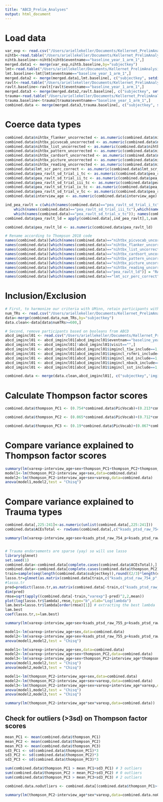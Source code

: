 ```yaml
---
title: "ABCD_Prelim_Analyses"
output: html_document
---
```


# Load data
```r
var_exp <- read.csv("/Users/ariellekeller/Documents/Kellernet_PrelimAnalysis/variance_exp_by_subj.csv")
nihtb<-read.table("/Users/ariellekeller/Documents/Kellernet_PrelimAnalysis/NihTB/abcd_tbss01.txt",header=TRUE)
nihtb.baseline<-nihtb[nihtb$eventname=="baseline_year_1_arm_1",]
merged.data1 <- merge(var_exp,nihtb.baseline,by="subjectkey")
lmt<-read.table("/Users/ariellekeller/Documents/Kellernet_PrelimAnalysis/Thomp/lmtp201.txt",header=TRUE)
lmt.baseline<-lmt[lmt$eventname=="baseline_year_1_arm_1",]
merged.data2 <- merge(merged.data1,lmt.baseline[, c("subjectkey", setdiff(colnames(lmt.baseline),colnames(merged.data1)))],by="subjectkey")
ravlt<-read.table("/Users/ariellekeller/Documents/Kellernet_PrelimAnalysis/Thomp/abcd_ps01.txt",header=TRUE)
ravlt.baseline<-ravlt[ravlt$eventname=="baseline_year_1_arm_1",]
merged.data3 <- merge(merged.data2,ravlt.baseline[, c("subjectkey", setdiff(colnames(ravlt.baseline),colnames(merged.data2)))],by="subjectkey")
trauma<-read.table("/Users/ariellekeller/Documents/Kellernet_PrelimAnalysis/Strife/abcd_ptsd01.txt",header=TRUE)
trauma.baseline<-trauma[trauma$eventname=="baseline_year_1_arm_1",]
combined.data <- merge(merged.data3,trauma.baseline[, c("subjectkey", setdiff(colnames(trauma.baseline),colnames(merged.data3)))],by="subjectkey")
```


# Coerce data types
```r
combined.data$nihtbx_flanker_uncorrected <- as.numeric(combined.data$nihtbx_flanker_uncorrected)
combined.data$nihtbx_picvocab_uncorrected <- as.numeric(combined.data$nihtbx_picvocab_uncorrected)
combined.data$nihtbx_list_uncorrected <- as.numeric(combined.data$nihtbx_list_uncorrected)
combined.data$nihtbx_pattern_uncorrected <- as.numeric(combined.data$nihtbx_pattern_uncorrected)
combined.data$nihtbx_cardsort_uncorrected <- as.numeric(combined.data$nihtbx_cardsort_uncorrected)
combined.data$nihtbx_picture_uncorrected <- as.numeric(combined.data$nihtbx_picture_uncorrected)
combined.data$nihtbx_reading_uncorrected <- as.numeric(combined.data$nihtbx_reading_uncorrected)
combined.data$lmt_scr_perc_correct <- as.numeric(combined.data$lmt_scr_perc_correct)
combined.data$pea_ravlt_sd_trial_i_tc <- as.numeric(combined.data$pea_ravlt_sd_trial_i_tc)
combined.data$pea_ravlt_sd_trial_ii_tc <- as.numeric(combined.data$pea_ravlt_sd_trial_ii_tc)
combined.data$pea_ravlt_sd_trial_iii_tc <- as.numeric(combined.data$pea_ravlt_sd_trial_iii_tc)
combined.data$pea_ravlt_sd_trial_iv_tc <- as.numeric(combined.data$pea_ravlt_sd_trial_iv_tc)
combined.data$pea_ravlt_sd_trial_v_tc <- as.numeric(combined.data$pea_ravlt_sd_trial_v_tc)
combined.data$interview_age <- as.numeric(combined.data$interview_age)

ind_pea_ravlt = c(which(names(combined.data)=="pea_ravlt_sd_trial_i_tc"),which(names(combined.data)=="pea_ravlt_sd_trial_ii_tc"),
	which(names(combined.data)=="pea_ravlt_sd_trial_iii_tc"),which(names(combined.data)=="pea_ravlt_sd_trial_iv_tc"),
	which(names(combined.data)=="pea_ravlt_sd_trial_v_tc")); names(combined.data)[ind_pea_ravlt]; summary(combined.data[,ind_pea_ravlt])
combined.data$pea_ravlt_ld = apply(combined.data[,ind_pea_ravlt],1,sum)

combined.data$pea_ravlt_ld <- as.numeric(combined.data$pea_ravlt_ld)

# Rename according to Thompson 2018 code
names(combined.data)[which(names(combined.data)=="nihtbx_picvocab_uncorrected")] = "PicVocab"
names(combined.data)[which(names(combined.data)=="nihtbx_flanker_uncorrected")] = "Flanker"
names(combined.data)[which(names(combined.data)=="nihtbx_list_uncorrected")] = "List"
names(combined.data)[which(names(combined.data)=="nihtbx_cardsort_uncorrected")] = "CardSort"
names(combined.data)[which(names(combined.data)=="nihtbx_pattern_uncorrected")] = "Pattern"
names(combined.data)[which(names(combined.data)=="nihtbx_picture_uncorrected")] = "Picture"
names(combined.data)[which(names(combined.data)=="nihtbx_reading_uncorrected")] = "Reading"
names(combined.data)[which(names(combined.data)=="pea_ravlt_ld")] = "RAVLT"
names(combined.data)[which(names(combined.data)=="lmt_scr_perc_correct")] = "LMT"
```


# Inclusion/Exclusion
```r
# First, to harmonize our criteria with UMinn, retain participants with at least 8min of clean data instead of 12min. TR = 0.8s so 8min = 480s = 600TRs
num_TRs <- read.csv("/Users/ariellekeller/Documents/Kellernet_PrelimAnalysis/num_TRs_by_subj_redo.csv")
data<-merge(combined.data,num_TRs,by="subjectkey")
data.clean<-data[data$numTRs>=600,]

# Second, remove participants based on booleans from ABCD
abcd_imgincl01 <- read.csv("/Users/ariellekeller/Documents/Kellernet_PrelimAnalysis/abcd_imgincl01.csv")
abcd_imgincl01 <- abcd_imgincl01[abcd_imgincl01$eventnam=="baseline_year_1_arm_1",]
abcd_imgincl01 <- abcd_imgincl01[!abcd_imgincl01$visit=="",]
abcd_imgincl01 <- abcd_imgincl01[abcd_imgincl01$imgincl_t1w_include==1,]
abcd_imgincl01 <- abcd_imgincl01[abcd_imgincl01$imgincl_rsfmri_include==1,]
abcd_imgincl01 <- abcd_imgincl01[abcd_imgincl01$imgincl_mid_include==1,]
abcd_imgincl01 <- abcd_imgincl01[abcd_imgincl01$imgincl_nback_include==1,]
abcd_imgincl01 <- abcd_imgincl01[abcd_imgincl01$imgincl_sst_include==1,]

combined.data <- merge(data.clean,abcd_imgincl01[, c("subjectkey",'imgincl_t1w_include')],by="subjectkey")
```


# Calculate Thompson factor scores
```r
combined.data$thompson_PC1 <- (0.754*combined.data$PicVocab)+(0.213*combined.data$Flanker)+(0.471*combined.data$List)+(0.205*combined.data$CardSort)+(0.015*combined.data$Pattern)+(0.012*combined.data$Picture)+(0.82*combined.data$Reading)+(0.306*combined.data$RAVLT)+(0.5*combined.data$LMT)

combined.data$thompson_PC2 <- (0.065*combined.data$PicVocab)+(0.712*combined.data$Flanker)+(0.148*combined.data$List)+(0.71*combined.data$CardSort)+(0.813*combined.data$Pattern)+(0.135*combined.data$Picture)+(0.12*combined.data$Reading)+(0.125*combined.data$RAVLT)+(0.299*combined.data$LMT)

combined.data$thompson_PC3 <- (0.19*combined.data$PicVocab)+(0.067*combined.data$Flanker)+(0.493*combined.data$List)+(0.232*combined.data$CardSort)+(0.085*combined.data$Pattern)+(0.863*combined.data$Picture)+(0.122*combined.data$Reading)+(0.712*combined.data$RAVLT)+(0.068*combined.data$LMT)
```


# Compare variance explained to Thompson factor scores
```r
summary(lm(varexp~interview_age+sex+thompson_PC1+thompson_PC2+thompson_PC3,data=combined.data))
model1<-lm(thompson_PC2~interview_age+sex,data=combined.data)
model2<-lm(thompson_PC2~interview_age+sex+varexp,data=combined.data)
anova(model1,model2,test = "Chisq")
```


# Compare variance explained to Trauma types
```r
combined.data[,225:241]<-as.numeric(unlist(combined.data[,225:241]))
combined.data$ACEsTotal <- rowSums(combined.data[,c("ksads_ptsd_raw_754_p","ksads_ptsd_raw_755_p","ksads_ptsd_raw_756_p","ksads_ptsd_raw_757_p","ksads_ptsd_raw_758_p","ksads_ptsd_raw_759_p","ksads_ptsd_raw_760_p","ksads_ptsd_raw_761_p","ksads_ptsd_raw_762_p","ksads_ptsd_raw_763_p","ksads_ptsd_raw_764_p","ksads_ptsd_raw_765_p","ksads_ptsd_raw_766_p","ksads_ptsd_raw_767_p","ksads_ptsd_raw_768_p","ksads_ptsd_raw_769_p","ksads_ptsd_raw_770_p")])

summary(lm(varexp~interview_age+sex+ksads_ptsd_raw_754_p+ksads_ptsd_raw_755_p+ksads_ptsd_raw_756_p+ksads_ptsd_raw_757_p+ksads_ptsd_raw_758_p+ksads_ptsd_raw_759_p+ksads_ptsd_raw_760_p+ksads_ptsd_raw_761_p+ksads_ptsd_raw_762_p+ksads_ptsd_raw_763_p+ksads_ptsd_raw_764_p+ksads_ptsd_raw_765_p+ksads_ptsd_raw_766_p+ksads_ptsd_raw_767_p+ksads_ptsd_raw_768_p+ksads_ptsd_raw_769_p+ksads_ptsd_raw_770_p,data=combined.data))


# Trauma endorsements are sparse (yay) so will use lasso
library(glmnet)
set.seed(1)
combined.data<-combined.data[complete.cases(combined.data$ACEsTotal),]
combined.data<-combined.data[complete.cases(combined.data$thompson_PC2),]
train=sample(seq(length(combined.data$subjectkey)),round((2/3)*length(combined.data$subjectkey)),replace=FALSE)
lasso.tr=glmnet(as.matrix(combined.data[train,c("ksads_ptsd_raw_754_p","ksads_ptsd_raw_755_p","ksads_ptsd_raw_756_p","ksads_ptsd_raw_757_p","ksads_ptsd_raw_758_p","ksads_ptsd_raw_759_p","ksads_ptsd_raw_760_p","ksads_ptsd_raw_761_p","ksads_ptsd_raw_762_p","ksads_ptsd_raw_763_p","ksads_ptsd_raw_764_p","ksads_ptsd_raw_765_p","ksads_ptsd_raw_766_p","ksads_ptsd_raw_767_p","ksads_ptsd_raw_768_p","ksads_ptsd_raw_769_p","ksads_ptsd_raw_770_p")]),combined.data[train,"varexp"],family="gaussian")
#lasso.tr
pred=predict(lasso.tr,as.matrix(combined.data[-train,c("ksads_ptsd_raw_754_p","ksads_ptsd_raw_755_p","ksads_ptsd_raw_756_p","ksads_ptsd_raw_757_p","ksads_ptsd_raw_758_p","ksads_ptsd_raw_759_p","ksads_ptsd_raw_760_p","ksads_ptsd_raw_761_p","ksads_ptsd_raw_762_p","ksads_ptsd_raw_763_p","ksads_ptsd_raw_764_p","ksads_ptsd_raw_765_p","ksads_ptsd_raw_766_p","ksads_ptsd_raw_767_p","ksads_ptsd_raw_768_p","ksads_ptsd_raw_769_p","ksads_ptsd_raw_770_p")]))
dim(pred)
rmse=sqrt(apply((combined.data[-train,"varexp"]-pred)^2,2,mean))
plot(log(lasso.tr$lambda),rmse,type="b",xlab="Log(lambda")
lam.best=lasso.tr$lambda[order(rmse)[1]] # extracting the best lambda
lam.best
coef(lasso.tr,s=lam.best)

summary(lm(varexp~interview_age+sex+ksads_ptsd_raw_755_p+ksads_ptsd_raw_756_p+ksads_ptsd_raw_757_p+ksads_ptsd_raw_758_p+ksads_ptsd_raw_762_p+ksads_ptsd_raw_763_p+ksads_ptsd_raw_764_p+ksads_ptsd_raw_766_p,data=combined.data))

model1<-lm(varexp~interview_age+sex,data=combined.data)
model2<-lm(varexp~interview_age+sex+ksads_ptsd_raw_755_p+ksads_ptsd_raw_756_p+ksads_ptsd_raw_757_p+ksads_ptsd_raw_758_p+ksads_ptsd_raw_762_p+ksads_ptsd_raw_763_p+ksads_ptsd_raw_764_p+ksads_ptsd_raw_766_p,data=combined.data)
anova(model1,model2,test = "Chisq")

```


```r

model1<-lm(varexp~interview_age+sex,data=combined.data)
model2<-lm(varexp~interview_age+sex+thompson_PC2,data=combined.data)
model3<-lm(varexp~interview_age+sex+thompson_PC2+interview_age*thompson_PC2,data=combined.data)
anova(model1,model2,test = "Chisq")
anova(model2,model3,test = "Chisq")

model1<-lm(thompson_PC2~interview_age+sex,data=combined.data)
model2<-lm(thompson_PC2~interview_age+sex+varexp,data=combined.data)
model3<-lm(thompson_PC2~interview_age+sex+varexp+interview_age*varexp,data=combined.data)
anova(model1,model2,test = "Chisq")
anova(model2,model3,test = "Chisq")

summary(lm(thompson_PC2~interview_age*sex*varexp,data=combined.data))
```


## Check for outliers (>3sd) on Thompson factor scores
```r
mean_PC1 <- mean(combined.data$thompson_PC1)
mean_PC2 <- mean(combined.data$thompson_PC2)
mean_PC3 <- mean(combined.data$thompson_PC3)
sd3_PC1 <- sd(combined.data$thompson_PC1)*3
sd3_PC2 <- sd(combined.data$thompson_PC2)*3
sd3_PC3 <- sd(combined.data$thompson_PC3)*3

sum(combined.data$thompson_PC1 > mean_PC1+sd3_PC1) # 3 outliers
sum(combined.data$thompson_PC2 > mean_PC2+sd3_PC2) # 0 outliers
sum(combined.data$thompson_PC3 > mean_PC3+sd3_PC3) # 2 outliers

combined.data.noOutliers <- combined.data[(combined.data$thompson_PC1>(mean_PC1-sd3_PC1) & combined.data$thompson_PC1<(mean_PC1+sd3_PC1) & combined.data$thompson_PC2>(mean_PC2-sd3_PC2) & combined.data$thompson_PC2<(mean_PC2+sd3_PC2) & combined.data$thompson_PC3>(mean_PC3-sd3_PC3) & combined.data$thompson_PC3<(mean_PC3+sd3_PC3)),]

summary(lm(thompson_PC2~interview_age*sex*varexp,data=combined.data.noOutliers))

```



